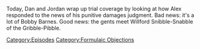 {{DEFAULTSORT:
    #_EPISODE_0715:Trial Recap, Part 2
}}{{Episode
    | title           = Trial Recap, Part 2
    | caption         = Listen to this episode on [https://knowledgefight.libsyn.com/715-trial-recap-part-2 Libsyn] [https://open.spotify.com/episode/4qI8vQ1nIqcvoKkQKG75Zq Spotify], Read the [[Transcript/715: Trial Recap, Part 2|Unofficial Transcript]]
    | episodeNumber   = 715
    | length          = 02:08:15
    | airDate         = August 12, 2022
    | episodeType     = [[:Category:Formulaic Objections|Formulaic Objections]]
    | appearance      = [[Mike Lindell]], [[Robert Barnes]], [[Jim Brewer]], [[Mike Adams]], [[Glenn Beck]], [[Hillary Clinton]], [[Roger Stone]], [[Dick Cheney]], [[Ben Shapiro]]
    | previousEpisode = [[714: Trial Recap, Part 1]]
    | nextEpisode     = [[716: April 25, 2014]]
}}

{{Stub}}

Today, Dan and Jordan wrap up trial coverage by looking at how Alex responded to the news of his punitive damages judgment.  Bad news: it's a lot of Bobby Barnes.  Good news: the gents meet Willford Snibble-Snabble of the Gribble-Pibble.

[[Category:Episodes]]
[[Category:Formulaic Objections]]
